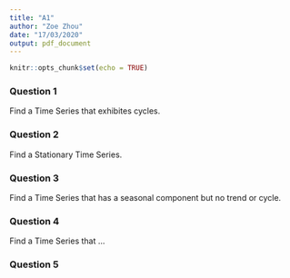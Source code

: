 ```yaml
---
title: "A1"
author: "Zoe Zhou"
date: "17/03/2020"
output: pdf_document
---
```


```r
knitr::opts_chunk$set(echo = TRUE)
```

### Question 1
Find a Time Series that exhibites cycles. 

### Question 2
Find a Stationary Time Series.

### Question 3
Find a Time Series that has a seasonal component but no trend or cycle. 

### Question 4
Find a Time Series that ...

### Question 5

